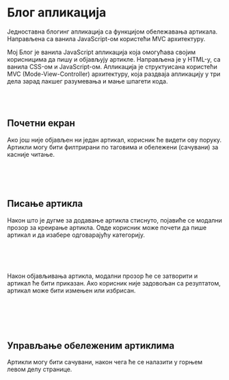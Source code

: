 
# Блог апликација

Једноставна блогинг апликација са функцијом обележавања артикала. Направљена са ванила JavaScript-ом користећи MVC архитектуру.

<HeroImage image="blog" title="Блог апликација" />

Мој Блог је ванила JavaScript апликација која омогућава својим корисницима да пишу и објављују артикле. Направљена је у HTML-у, са ванила CSS-ом и JavaScript-ом. Апликација је структуисана користећи MVC (Mode-View-Controller) архитектуру, која раздваја апликацију у три дела зарад лакшег разумевања и мање шпагети кода.

<br />
<br />

## Почетни екран

Ако још није објављен ни један артикал, корисник ће видети ову поруку. Артикли могу бити филтрирани по таговима и обележени (сачувани) за касније читање.

<br />

<ArticleImage image={blogImg1} alt="Почетни екран" />

<br />
<br />

## Писање артикла

Након што је дугме за додавање артикла стиснуто, појавиће се модални прозор за креирање артикла. Овде корисник може почети да пише артикал и да изабере одговарајућу категорију.

<br />

<ArticleImage image={blogImg2} alt="Писање артикла" />

<br />
<br />

Након објављивања артикла, модални прозор ће се затворити и артикал ће бити приказан. Ако корисник није задовољан са резултатом, артикал може бити измењен или избрисан.

<br />

<ArticleImage
   image={blogImg3}
   alt="Почетни екран са управо написаним артиклом"
/>

<br />
<br />

## Управљање обележеним артиклима

Артикли могу бити сачувани, након чега ће се налазити у горњем левом делу странице.

<br />

<ArticleImage image={blogImg4} alt="Управљање обележеним артиклима" />

<br />
